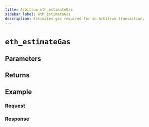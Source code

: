 ```yaml
---
title: Arbitrum eth_estimateGas
sidebar_label: eth_estimateGas
description: Estimates gas required for an Arbitrum transaction.
---
```




# `eth_estimateGas`

<Description />

## Parameters


<Params />

## Returns


<Returns />

## Example


<Example />

### Request


<Request />

### Response


<Response />
